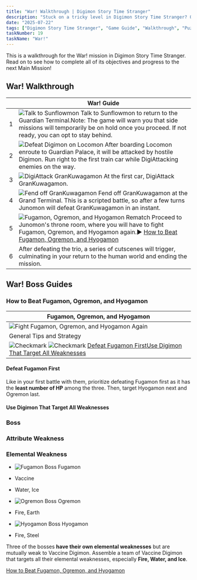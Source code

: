 ```yaml
---
title: "War! Walkthrough | Digimon Story Time Stranger"
description: "Stuck on a tricky level in Digimon Story Time Stranger? Our complete walkthrough offers expert tips, strategies, and links to level guides to help you master the art of untangling."
date: "2025-07-22"
tags: ["Digimon Story Time Stranger", "Game Guide", "Walkthrough", "Puzzle Games", "Mobile Games"]
taskNumber: 19
taskName: "War!"
---
```


This is a walkthrough for the War! mission in Digimon Story Time Stranger. Read on to see how to complete all of its objectives and progress to the next Main Mission!

## War! Walkthrough

|  | War! Guide |
| --- | --- |
| 1 | ![Talk to Sunflowmon](/images/walkthorough/98d0efb61a2ce81b.webp) Talk to Sunflowmon to return to the Guardian Terminal.Note: The game will warn you that side missions will temporarily be on hold once you proceed. If not ready, you can opt to stay behind. |
| 2 | ![Defeat Digimon on Locomon](/images/walkthorough/906eaff80dd4e5a3.webp) After boarding Locomon enroute to Guardian Palace, it will be attacked by hostile Digimon. Run right to the first train car while DigiAttacking enemies on the way. |
| 3 | ![DigiAttack GranKuwagamon](/images/walkthorough/17e7b2c5ae0d3158.webp) At the first car, DigiAttack GranKuwagamon. |
| 4 | ![Fend off GranKuwagamon](/images/walkthorough/6814f969baf774d0.webp) Fend off GranKuwagamon at the Grand Terminal. This is a scripted battle, so after a few turns Junomon will defeat GranKuwagamon in an instant. |
| 5 | ![Fugamon, Ogremon, and Hyogamon Rematch](/images/walkthorough/42d5e84c0746d4dd.webp) Proceed to Junomon's throne room, where you will have to fight Fugamon, Ogremon, and Hyogamon again.▶︎ [How to Beat Fugamon, Ogremon, and Hyogamon](#hm_101) |
| 6 | After defeating the trio, a series of cutscenes will trigger, culminating in your return to the human world and ending the mission. |

## War! Boss Guides

### How to Beat Fugamon, Ogremon, and Hyogamon

| Fugamon, Ogremon, and Hyogamon |
| --- |
| ![Fight Fugamon, Ogremon, and Hyogamon Again](/images/walkthorough/ab4ddd54d9517b57.webp) |
| General Tips and Strategy |
| ![Checkmark](/images/walkthorough/302062a858042a1d.webp) ![Checkmark](/images/walkthorough/302062a858042a1d.webp) [Defeat Fugamon First](#hs_1)[Use Digimon That Target All Weaknesses](#hs_2) |

#### Defeat Fugamon First

Like in your first battle with them, prioritize defeating Fugamon first as it has the **least number of HP** among the three. Then, target Hyogamon next and Ogremon last.

#### Use Digimon That Target All Weaknesses

### Boss

### Attribute Weakness

### Elemental Weakness

- ![[Fugamon](/games/Digimon-Story-Time-Stranger/archives/555362#hl_1) Boss](https://img.game8.co/4297222/31002287b738fc6f7449ba5beb100812.png/show) Fugamon
- Vaccine
- Water, Ice

- ![[Ogremon](/games/Digimon-Story-Time-Stranger/archives/555145#hl_1) Boss](https://img.game8.co/4297220/0a083fb9f0a429fc4151e116ef851031.png/show) Ogremon
- Fire, Earth

- ![[Hyogamon](/games/Digimon-Story-Time-Stranger/archives/555361#hl_1) Boss](https://img.game8.co/4297221/33cf5178b24e0408b2ed1c9008cdb145.png/show) Hyogamon
- Fire, Steel

Three of the bosses **have their own elemental weaknesses** but are mutually weak to Vaccine Digimon. Assemble a team of Vaccine Digimon that targets all their elemental weaknesses, especially **Fire, Water, and Ice**.

[How to Beat Fugamon, Ogremon, and Hyogamon](/games/Digimon-Story-Time-Stranger/archives/555822)